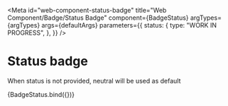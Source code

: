 <!-- @license CC0-1.0 -->


<Meta
  id="web-component-status-badge"
  title="Web Component/Badge/Status Badge"
  component={BadgeStatus}
  argTypes={argTypes}
  args={defaultArgs}
  parameters={{
    status: {
      type: "WORK IN PROGRESS",
    },
  }}
/>

# Status badge

When status is not provided, neutral will be used as default

<Canvas>
  <Story name="Default" args={exampleArgs}>
    {BadgeStatus.bind({})}
  </Story>
</Canvas>

<ArgsTable story="Default" />
